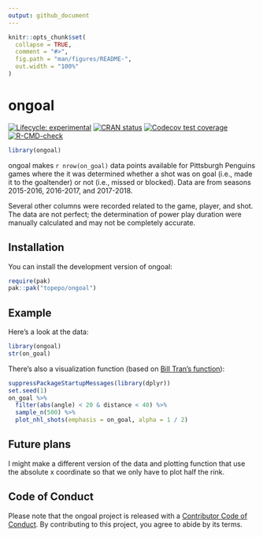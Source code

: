 ```yaml
---
output: github_document
---
```


<!-- README.md is generated from README.Rmd. Please edit that file -->

```r
knitr::opts_chunk$set(
  collapse = TRUE,
  comment = "#>",
  fig.path = "man/figures/README-",
  out.width = "100%"
)
```

# ongoal

<!-- badges: start -->
[![Lifecycle: experimental](https://img.shields.io/badge/lifecycle-experimental-orange.svg)](https://lifecycle.r-lib.org/articles/stages.html#experimental)
[![CRAN status](https://www.r-pkg.org/badges/version/ongoal)](https://CRAN.R-project.org/package=ongoal)
[![Codecov test coverage](https://codecov.io/gh/topepo/ongoal/branch/main/graph/badge.svg)](https://app.codecov.io/gh/topepo/ongoal?branch=main)
[![R-CMD-check](https://github.com/topepo/ongoal/actions/workflows/R-CMD-check.yaml/badge.svg)](https://github.com/topepo/ongoal/actions/workflows/R-CMD-check.yaml)
<!-- badges: end -->

```r
library(ongoal)
```

ongoal makes `r nrow(on_goal)` data points available for Pittsburgh Penguins games where the it was determined whether a shot was on goal (i.e., made it to the goaltender) or not (i.e., missed or blocked). Data are from seasons 2015-2016, 2016-2017, and 2017-2018. 

Several other columns were recorded related to the game, player, and shot. The data are not perfect; the determination of power play duration were manually calculated and may not be completely accurate.  

## Installation

You can install the development version of ongoal:

``` r
require(pak)
pak::pak("topepo/ongoal")
```

## Example

Here's a look at the data: 

```r
library(ongoal)
str(on_goal)
```

There's also a visualization function (based on [Bill Tran's function](https://raw.githubusercontent.com/mrbilltran/the-win-column/master/nhl_rink_plot.R)):

```r
suppressPackageStartupMessages(library(dplyr))
set.seed(1)
on_goal %>% 
  filter(abs(angle) < 20 & distance < 40) %>% 
  sample_n(500) %>% 
  plot_nhl_shots(emphasis = on_goal, alpha = 1 / 2)

```

## Future plans

I might make a different version of the data and plotting function that use the absolute x coordinate so that we only have to plot half the rink. 



## Code of Conduct
  
Please note that the ongoal project is released with a [Contributor Code of Conduct](https://contributor-covenant.org/version/2/0/CODE_OF_CONDUCT.html). By contributing to this project, you agree to abide by its terms.
  
